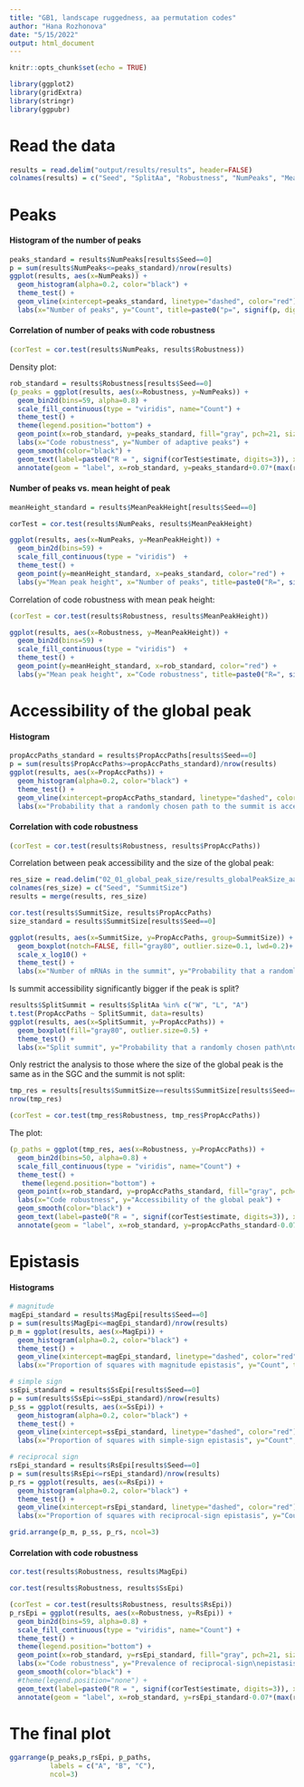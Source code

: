 ```yaml
---
title: "GB1, landscape ruggedness, aa permutation codes"
author: "Hana Rozhonova"
date: "5/15/2022"
output: html_document
---
```


```r
knitr::opts_chunk$set(echo = TRUE)
```

```r
library(ggplot2)
library(gridExtra)
library(stringr)
library(ggpubr)
```

# Read the data
```r
results = read.delim("output/results/results", header=FALSE)
colnames(results) = c("Seed", "SplitAa", "Robustness", "NumPeaks", "MeanPeakHeight", "NoEpi", "MagEpi", "SsEpi", "RsEpi", "PropAccPaths")
```

# Peaks
#### Histogram of the number of peaks
```r
peaks_standard = results$NumPeaks[results$Seed==0]
p = sum(results$NumPeaks<=peaks_standard)/nrow(results)
ggplot(results, aes(x=NumPeaks)) + 
  geom_histogram(alpha=0.2, color="black") +
  theme_test() +
  geom_vline(xintercept=peaks_standard, linetype="dashed", color="red") +
  labs(x="Number of peaks", y="Count", title=paste0("p=", signif(p, digits=3)))
```

#### Correlation of number of peaks with code robustness
```r
(corTest = cor.test(results$NumPeaks, results$Robustness))
```


Density plot:
```r
rob_standard = results$Robustness[results$Seed==0]
(p_peaks = ggplot(results, aes(x=Robustness, y=NumPeaks)) +
  geom_bin2d(bins=59, alpha=0.8) +
  scale_fill_continuous(type = "viridis", name="Count") +
  theme_test() +
  theme(legend.position="bottom") +
  geom_point(x=rob_standard, y=peaks_standard, fill="gray", pch=21, size=2) + 
  labs(x="Code robustness", y="Number of adaptive peaks") +
  geom_smooth(color="black") +
  geom_text(label=paste0("R = ", signif(corTest$estimate, digits=3)), x=0.43, y=max(results$NumPeaks)-0.03*(max(results$NumPeaks)-min(results$NumPeaks)), size=4) +
  annotate(geom = "label", x=rob_standard, y=peaks_standard+0.07*(max(results$NumPeaks)-min(results$NumPeaks)), label="SGC", alpha=0.8, size=3))
```


#### Number of peaks vs. mean height of peak
```r
meanHeight_standard = results$MeanPeakHeight[results$Seed==0]

corTest = cor.test(results$NumPeaks, results$MeanPeakHeight)

ggplot(results, aes(x=NumPeaks, y=MeanPeakHeight)) +
  geom_bin2d(bins=59) +
  scale_fill_continuous(type = "viridis")  +
  theme_test() +
  geom_point(y=meanHeight_standard, x=peaks_standard, color="red") +
  labs(y="Mean peak height", x="Number of peaks", title=paste0("R=", signif(corTest$estimate, digits=3)))
```

Correlation of code robustness with mean peak height:
```r
(corTest = cor.test(results$Robustness, results$MeanPeakHeight))

ggplot(results, aes(x=Robustness, y=MeanPeakHeight)) +
  geom_bin2d(bins=59) +
  scale_fill_continuous(type = "viridis")  +
  theme_test() +
  geom_point(y=meanHeight_standard, x=rob_standard, color="red") +
  labs(y="Mean peak height", x="Code robustness", title=paste0("R=", signif(corTest$estimate, digits=3)))
```



# Accessibility of the global peak
#### Histogram
```r
propAccPaths_standard = results$PropAccPaths[results$Seed==0]
p = sum(results$PropAccPaths>=propAccPaths_standard)/nrow(results)
ggplot(results, aes(x=PropAccPaths)) + 
  geom_histogram(alpha=0.2, color="black") +
  theme_test() +
  geom_vline(xintercept=propAccPaths_standard, linetype="dashed", color="red") +
  labs(x="Probability that a randomly chosen path to the summit is accessible", y="Count", title=paste0("p=", signif(p, digits=3)))

```

#### Correlation with code robustness
```r
(corTest = cor.test(results$Robustness, results$PropAccPaths))
```

Correlation between peak accessibility and the size of the global peak:
```r
res_size = read.delim("02_01_global_peak_size/results_globalPeakSize_aaPerm", header=FALSE)
colnames(res_size) = c("Seed", "SummitSize")
results = merge(results, res_size)

cor.test(results$SummitSize, results$PropAccPaths)
size_standard = results$SummitSize[results$Seed==0]

ggplot(results, aes(x=SummitSize, y=PropAccPaths, group=SummitSize)) +
  geom_boxplot(notch=FALSE, fill="gray80", outlier.size=0.1, lwd=0.2)+
  scale_x_log10() +
  theme_test() +
  labs(x="Number of mRNAs in the summit", y="Probability that a randomly chosen path\nto the summit is accessible", title="GB1") 
```

Is summit accessibility significantly bigger if the peak is split?
```r
results$SplitSummit = results$SplitAa %in% c("W", "L", "A")
t.test(PropAccPaths ~ SplitSummit, data=results)
ggplot(results, aes(x=SplitSummit, y=PropAccPaths)) + 
  geom_boxplot(fill="gray80", outlier.size=0.5) +
  theme_test() +
  labs(x="Split summit", y="Probability that a randomly chosen path\nto the summit is accessible", title="GB1") 
```

Only restrict the analysis to those where the size of the global peak is the same as in the SGC and the summit is not split:
```r
tmp_res = results[results$SummitSize==results$SummitSize[results$Seed==0] & !results$SplitAa %in% c("W", "L", "A"),]
nrow(tmp_res)

(corTest = cor.test(tmp_res$Robustness, tmp_res$PropAccPaths))
```

The plot:
```r
(p_paths = ggplot(tmp_res, aes(x=Robustness, y=PropAccPaths)) +
  geom_bin2d(bins=50, alpha=0.8) +
  scale_fill_continuous(type = "viridis", name="Count") +
  theme_test() +
   theme(legend.position="bottom") +
  geom_point(x=rob_standard, y=propAccPaths_standard, fill="gray", pch=21, size=2) + 
  labs(x="Code robustness", y="Accessibility of the global peak") +
  geom_smooth(color="black") +
  geom_text(label=paste0("R = ", signif(corTest$estimate, digits=3)), x=0.42, y=max(tmp_res$PropAccPaths)-0.03*(max(tmp_res$PropAccPaths)-min(tmp_res$PropAccPaths)), size=4) +
  annotate(geom = "label", x=rob_standard, y=propAccPaths_standard-0.07*(max(tmp_res$PropAccPaths)-min(tmp_res$PropAccPaths)), label="SGC", alpha=0.8, size=3))

```



# Epistasis
#### Histograms
```r
# magnitude
magEpi_standard = results$MagEpi[results$Seed==0]
p = sum(results$MagEpi<=magEpi_standard)/nrow(results)
p_m = ggplot(results, aes(x=MagEpi)) + 
  geom_histogram(alpha=0.2, color="black") +
  theme_test() +
  geom_vline(xintercept=magEpi_standard, linetype="dashed", color="red") +
  labs(x="Proportion of squares with magnitude epistasis", y="Count", title=paste0("p=", signif(p, digits=3)))

# simple sign
ssEpi_standard = results$SsEpi[results$Seed==0]
p = sum(results$SsEpi<=ssEpi_standard)/nrow(results)
p_ss = ggplot(results, aes(x=SsEpi)) + 
  geom_histogram(alpha=0.2, color="black") +
  theme_test() +
  geom_vline(xintercept=ssEpi_standard, linetype="dashed", color="red") +
  labs(x="Proportion of squares with simple-sign epistasis", y="Count", title=paste0("p=", signif(p, digits=3)))

# reciprocal sign
rsEpi_standard = results$RsEpi[results$Seed==0]
p = sum(results$RsEpi<=rsEpi_standard)/nrow(results)
p_rs = ggplot(results, aes(x=RsEpi)) + 
  geom_histogram(alpha=0.2, color="black") +
  theme_test() +
  geom_vline(xintercept=rsEpi_standard, linetype="dashed", color="red") +
  labs(x="Proportion of squares with reciprocal-sign epistasis", y="Count", title=paste0("p=", signif(p, digits=3)))

grid.arrange(p_m, p_ss, p_rs, ncol=3)
```


#### Correlation with code robustness
```r
cor.test(results$Robustness, results$MagEpi)

cor.test(results$Robustness, results$SsEpi)

(corTest = cor.test(results$Robustness, results$RsEpi))
p_rsEpi = ggplot(results, aes(x=Robustness, y=RsEpi)) +
  geom_bin2d(bins=59, alpha=0.8) +
  scale_fill_continuous(type = "viridis", name="Count") +
  theme_test() +
  theme(legend.position="bottom") +
  geom_point(x=rob_standard, y=rsEpi_standard, fill="gray", pch=21, size=2) + 
  labs(x="Code robustness", y="Prevalence of reciprocal-sign\nepistasis") +
  geom_smooth(color="black") +
  #theme(legend.position="none") +
  geom_text(label=paste0("R = ", signif(corTest$estimate, digits=3)), x=0.43, y=max(results$RsEpi)-0.03*(max(results$RsEpi)-min(results$RsEpi)), size=4) +
  annotate(geom = "label", x=rob_standard, y=rsEpi_standard-0.07*(max(results$RsEpi)-min(results$RsEpi)), label="SGC", alpha=0.8, size=3)
```



# The final plot
```r
ggarrange(p_peaks,p_rsEpi, p_paths,
          labels = c("A", "B", "C"),
          ncol=3)
```

